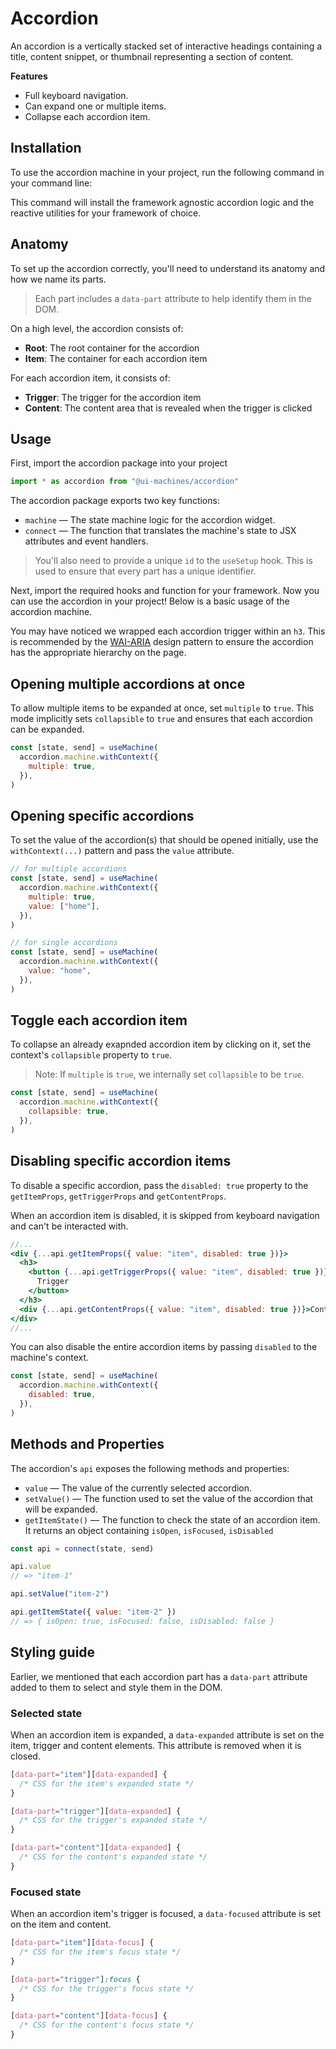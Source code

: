 # Accordion

An accordion is a vertically stacked set of interactive headings containing a
title, content snippet, or thumbnail representing a section of content.

<Showcase id="Accordion" />

**Features**

- Full keyboard navigation.
- Can expand one or multiple items.
- Collapse each accordion item.

## Installation

To use the accordion machine in your project, run the following command in your
command line:

<CodeSnippet id="accordion/installation.mdx" />

This command will install the framework agnostic accordion logic and the
reactive utilities for your framework of choice.

## Anatomy

To set up the accordion correctly, you'll need to understand its anatomy and how
we name its parts.

> Each part includes a `data-part` attribute to help identify them in the DOM.

On a high level, the accordion consists of:

- **Root**: The root container for the accordion
- **Item**: The container for each accordion item

For each accordion item, it consists of:

- **Trigger**: The trigger for the accordion item
- **Content**: The content area that is revealed when the trigger is clicked

## Usage

First, import the accordion package into your project

```jsx
import * as accordion from "@ui-machines/accordion"
```

The accordion package exports two key functions:

- `machine` — The state machine logic for the accordion widget.
- `connect` — The function that translates the machine's state to JSX attributes
  and event handlers.

> You'll also need to provide a unique `id` to the `useSetup` hook. This is used
> to ensure that every part has a unique identifier.

Next, import the required hooks and function for your framework. Now you can use
the accordion in your project! Below is a basic usage of the accordion machine.

<CodeSnippet id="accordion/usage.mdx" />

You may have noticed we wrapped each accordion trigger within an `h3`. This is
recommended by the
[WAI-ARIA](https://www.w3.org/TR/wai-aria-practices-1.1/#wai-aria-roles-states-and-properties)
design pattern to ensure the accordion has the appropriate hierarchy on the
page.

## Opening multiple accordions at once

To allow multiple items to be expanded at once, set `multiple` to `true`. This
mode implicitly sets `collapsible` to `true` and ensures that each accordion can
be expanded.

```jsx {3}
const [state, send] = useMachine(
  accordion.machine.withContext({
    multiple: true,
  }),
)
```

## Opening specific accordions

To set the value of the accordion(s) that should be opened initially, use the
`withContext(...)` pattern and pass the `value` attribute.

```jsx {4,5,12}
// for multiple accordions
const [state, send] = useMachine(
  accordion.machine.withContext({
    multiple: true,
    value: ["home"],
  }),
)

// for single accordions
const [state, send] = useMachine(
  accordion.machine.withContext({
    value: "home",
  }),
)
```

## Toggle each accordion item

To collapse an already exapnded accordion item by clicking on it, set the
context's `collapsible` property to `true`.

> Note: If `multiple` is `true`, we internally set `collapsible` to be `true`.

```jsx {3}
const [state, send] = useMachine(
  accordion.machine.withContext({
    collapsible: true,
  }),
)
```

## Disabling specific accordion items

To disable a specific accordion, pass the `disabled: true` property to the
`getItemProps`, `getTriggerProps` and `getContentProps`.

When an accordion item is disabled, it is skipped from keyboard navigation and
can't be interacted with.

```jsx
//...
<div {...api.getItemProps({ value: "item", disabled: true })}>
  <h3>
    <button {...api.getTriggerProps({ value: "item", disabled: true })}>
      Trigger
    </button>
  </h3>
  <div {...api.getContentProps({ value: "item", disabled: true })}>Content</div>
</div>
//...
```

You can also disable the entire accordion items by passing `disabled` to the
machine's context.

```jsx {3}
const [state, send] = useMachine(
  accordion.machine.withContext({
    disabled: true,
  }),
)
```

## Methods and Properties

The accordion's `api` exposes the following methods and properties:

- `value` — The value of the currently selected accordion.
- `setValue()` — The function used to set the value of the accordion that will
  be expanded.
- `getItemState()` — The function to check the state of an accordion item. It
  returns an object containing `isOpen`, `isFocused`, `isDisabled`

```jsx
const api = connect(state, send)

api.value
// => "item-1"

api.setValue("item-2")

api.getItemState({ value: "item-2" })
// => { isOpen: true, isFocused: false, isDisabled: false }
```

## Styling guide

Earlier, we mentioned that each accordion part has a `data-part` attribute added
to them to select and style them in the DOM.

### Selected state

When an accordion item is expanded, a `data-expanded` attribute is set on the
item, trigger and content elements. This attribute is removed when it is closed.

```css
[data-part="item"][data-expanded] {
  /* CSS for the item's expanded state */
}

[data-part="trigger"][data-expanded] {
  /* CSS for the trigger's expanded state */
}

[data-part="content"][data-expanded] {
  /* CSS for the content's expanded state */
}
```

### Focused state

When an accordion item's trigger is focused, a `data-focused` attribute is set
on the item and content.

```css
[data-part="item"][data-focus] {
  /* CSS for the item's focus state */
}

[data-part="trigger"]:focus {
  /* CSS for the trigger's focus state */
}

[data-part="content"][data-focus] {
  /* CSS for the content's focus state */
}
```
